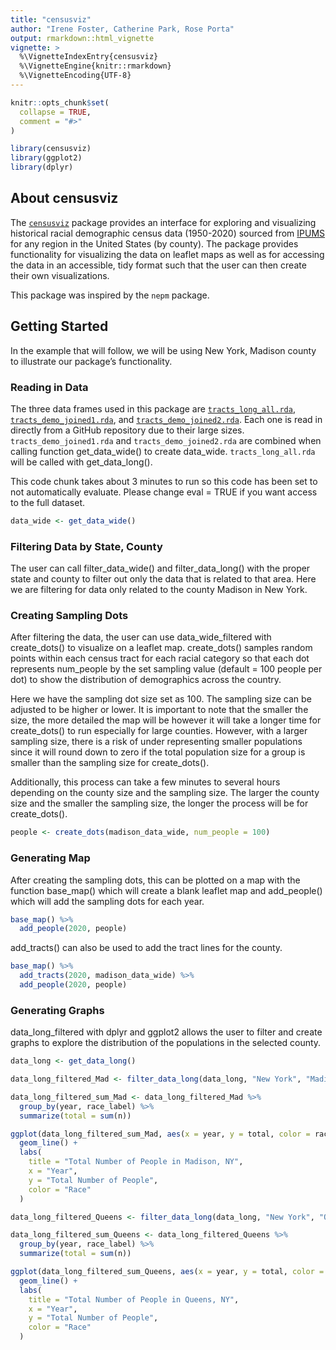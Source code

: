 ```yaml
---
title: "censusviz"
author: "Irene Foster, Catherine Park, Rose Porta"
output: rmarkdown::html_vignette
vignette: >
  %\VignetteIndexEntry{censusviz}
  %\VignetteEngine{knitr::rmarkdown}
  %\VignetteEncoding{UTF-8}
---
```


```r
knitr::opts_chunk$set(
  collapse = TRUE,
  comment = "#>"
)
```

```r
library(censusviz)
library(ggplot2)
library(dplyr)
```

## About censusviz

The [`censusviz`](https://github.com/rporta23/censusviz) package provides an interface for exploring and visualizing historical racial demographic census data (1950-2020) sourced from [IPUMS](https://data2.nhgis.org/main) for any region in the United States (by county). The package provides functionality for visualizing the data on leaflet maps as well as for accessing the data in an accessible, tidy format such that the user can then create their own visualizations. 

This package was inspired by the `nepm` package. 

## Getting Started

In the example that will follow, we will be using New York, Madison county to illustrate our package's functionality. 

### Reading in Data

The three data frames used in this package are [`tracts_long_all.rda`](https://github.com/CJParkNW/cenviz_data), [`tracts_demo_joined1.rda`](https://github.com/rporta23/censusviz-data), and [`tracts_demo_joined2.rda`](https://github.com/CJParkNW/cenviz_data). Each one is read in directly from a GitHub repository due to their large sizes. `tracts_demo_joined1.rda` and `tracts_demo_joined2.rda` are combined when calling function get_data_wide() to create data_wide. `tracts_long_all.rda` will be called with get_data_long().

This code chunk takes about 3 minutes to run so this code has been set to not automatically evaluate. Please change eval = TRUE if you want access to the full dataset.

```r
data_wide <- get_data_wide()
```

### Filtering Data by State, County

The user can call filter_data_wide() and filter_data_long() with the proper state and county to filter out only the data that is related to that area. Here we are filtering for data only related to the county Madison in New York.

### Creating Sampling Dots

After filtering the data, the user can use data_wide_filtered with create_dots() to visualize on a leaflet map. create_dots() samples random points within each census tract for each racial category so that each dot represents num_people by the set sampling value (default = 100 people per dot) to show the distribution of demographics across the country.

Here we have the sampling dot size set as 100. The sampling size can be adjusted to be higher or lower. It is important to note that the smaller the size, the more detailed the map will be however it will take a longer time for create_dots() to run especially for large counties. However, with a larger sampling size, there is a risk of under representing smaller populations since it will round down to zero if the total population size for a group is smaller than the sampling size for create_dots().

Additionally, this process can take a few minutes to several hours depending on the county size and the sampling size. The larger the county size and the smaller the sampling size, the longer the process will be for create_dots().

```r
people <- create_dots(madison_data_wide, num_people = 100)
```


### Generating Map

After creating the sampling dots, this can be plotted on a map with the function base_map() which will create a blank leaflet map and add_people() which will add the sampling dots for each year. 

```r
base_map() %>%
  add_people(2020, people)
```

add_tracts() can also be used to add the tract lines for the county. 

```r
base_map() %>%
  add_tracts(2020, madison_data_wide) %>%
  add_people(2020, people)
```


### Generating Graphs 

data_long_filtered with dplyr and ggplot2 allows the user to filter and create graphs to explore the distribution of the populations in the selected county.

```r
data_long <- get_data_long()

data_long_filtered_Mad <- filter_data_long(data_long, "New York", "Madison")

data_long_filtered_sum_Mad <- data_long_filtered_Mad %>%
  group_by(year, race_label) %>%
  summarize(total = sum(n))

ggplot(data_long_filtered_sum_Mad, aes(x = year, y = total, color = race_label)) +
  geom_line() +
  labs(
    title = "Total Number of People in Madison, NY",
    x = "Year",
    y = "Total Number of People",
    color = "Race"
  )
```


```r
data_long_filtered_Queens <- filter_data_long(data_long, "New York", "Queens")

data_long_filtered_sum_Queens <- data_long_filtered_Queens %>%
  group_by(year, race_label) %>%
  summarize(total = sum(n))

ggplot(data_long_filtered_sum_Queens, aes(x = year, y = total, color = race_label)) +
  geom_line() +
  labs(
    title = "Total Number of People in Queens, NY",
    x = "Year",
    y = "Total Number of People",
    color = "Race"
  )
```
